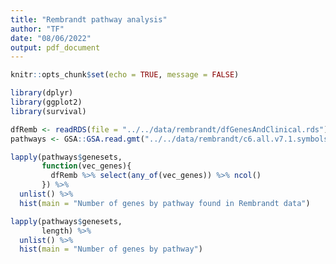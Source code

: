 ```yaml
---
title: "Rembrandt pathway analysis"
author: "TF"
date: "08/06/2022"
output: pdf_document
---
```


```r
knitr::opts_chunk$set(echo = TRUE, message = FALSE)
```

```r
library(dplyr)
library(ggplot2)
library(survival)
```

```r
dfRemb <- readRDS(file = "../../data/rembrandt/dfGenesAndClinical.rds")
pathways <- GSA::GSA.read.gmt("../../data/rembrandt/c6.all.v7.1.symbols.gmt")
```

```r
lapply(pathways$genesets,
       function(vec_genes){
         dfRemb %>% select(any_of(vec_genes)) %>% ncol()
       }) %>%
  unlist() %>%
  hist(main = "Number of genes by pathway found in Rembrandt data")

lapply(pathways$genesets,
       length) %>%
  unlist() %>%
  hist(main = "Number of genes by pathway")

```

